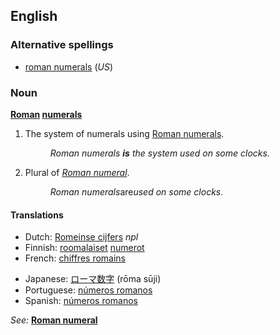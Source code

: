 ==English==

===Alternative spellings===
*[[roman numerals]] (''US'')

===Noun===
'''[[Roman]] [[numeral]]s'''

# {{uncountable}} The system of numerals using [[Roman numeral]]s.
#:''Roman numerals '''is''' the system used on some clocks.''
# Plural of ''[[Roman numeral]]''.
#:''Roman numerals ''are'' used on some clocks.''

====Translations====
{{trans-top|system of numerals}}
*Dutch: [[Romeinse cijfers]] ''npl''
*Finnish: [[roomalainen|roomalaiset]] [[numero|numerot]] {{p}}
*French: [[chiffres romains]] {{mp}}
{{trans-mid}}
*Japanese: [[ローマ数字]] (rōma sūji)
*Portuguese: [[números romanos]] {{mp}}
*Spanish: [[números romanos]] {{mp}}
{{trans-bottom}}

{{trans-top|plural of "Roman numeral"}}
''See:'' '''[[Roman numeral]]'''
{{trans-bottom}}